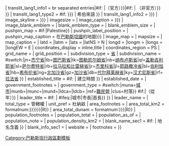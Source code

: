 <includeonly>{{Infobox settlement
| name                    = {{{name}}}
| type                    = 
| translit_lang1          = 其他
| translit_lang1_type     = 阿拉伯語
| translit_lang1_info     = {{{arname|}}}
| translit_lang1_type1    = {{{{{|safesubst:}}}#if: {{{altOffSp|}}}{{{altUnoSp|}}} | 其他拼法 }}
| translit_lang1_info1    = {{{{{|safesubst:}}}br separated entries|{{{{{|safesubst:}}}#if: {{{altOffSp|}}}|{{{altOffSp}}}（官方）}}|{{{{{|safesubst:}}}#if: {{{altUnoSp|}}} | {{{altUnoSp}}}（非官方）}} }}
| translit_lang1_type2    = {{{{{|safesubst:}}}#if: {{{hename|{{{hebname|}}}}}} | 希伯來語 }}
| translit_lang1_info2    = {{{hename|{{{hebname|}}}}}}
| image_skyline           = {{{image_skyline|{{{image|}}}}}}
| imagesize               = {{{image_size|}}}
| image_caption           = {{{image_caption|{{{caption|}}}}}}
| image_blank_emblem      = {{{emblem|}}}
| blank_emblem_type       = {{{emblem_type|}}}
| blank_emblem_size       = {{{emblem_size|}}}
| pushpin_map             = {{{{{|safesubst:}}}#if:{{{latd|<noinclude>x</noinclude>}}}{{{longd|}}}|Palestine}}
| pushpin_label_position  = {{{pushpin_label_position|}}} 
| pushpin_map_caption     = {{{pushpin_map_caption|{{{name}}}在[[巴勒斯坦國]]的地圖}}}
| image_map               = {{{image_map|}}}
| mapsize                 = {{{mapsize|}}}
| map_caption             = {{{map_caption|}}}
| latd  = {{{latd|}}} |latm  = {{{latm|}}} |lats  = {{{lats|}}} |latNS = N
| longd = {{{longd|}}} |longm = {{{longm|}}} |longs = {{{longs|}}} |longEW = E
| coordinates_display     = inline,title
| coordinates_region      = PS
| grid_name               = {{le|巴勒斯坦網格|Palestine grid}}
| grid_position           = {{{palgrid|}}}
| subdivision_type        = [[巴勒斯坦行政区划|省]]
| subdivision_name        = {{{{{|safesubst:}}}#switch:{{{governorate}}}|jn=[[杰宁省]]|tb=[[图巴斯省]]|tk=[[图勒凯尔姆省]]|nb=[[纳布卢斯省]]|ql=[[盖勒吉利耶省]]|sl=[[萨尔费特省]]|rb=[[拉马拉和比雷赫省]]|jr=[[杰里科省]]|jl=[[耶路撒冷省]]|bl=[[伯利恒省]]|hb=[[希布伦省]]|ng=[[北加沙省]]|gz=[[加沙省]]|db=[[代尔拜莱赫省]]|ky=[[汉尤尼斯省]]|rf=[[拉法省]]
}}
| established_title       = {{{{{|safesubst:}}}#if: {{{founded|}}} | 建立時間 }}
| established_date        = {{{founded|}}}
| government_footnotes    = <!-- for references: use <ref> tags -->
| government_type         = {{{{{|safesubst:}}}#switch:{{{type}}}|muna=[[约旦河西岸和加沙地带城市列表|城市]]|munb={{le|市 (巴勒斯坦)|Municipality (Palestinian Authority)|市}}|munc={{le|市 (巴勒斯坦)|Municipality (Palestinian Authority)|市}}|mund={{le|村委會 (巴勒斯坦)|Village council (Palestinian Authority)|村委會}}|ldca={{le|區域發展委員會 (巴勒斯坦)|Local Development Committee (Palestinian Authority)|地方發展委員會}}|ldcb={{le|區域發展委員會 (巴勒斯坦)|Local Development Committee (Palestinian Authority)|地方發展委員會}} |ref=[[巴勒斯坦難民營|難民營]] |clus=村落}} {{{{{|safesubst:}}}#if:{{{typefrom|}}}|（從{{{typefrom}}}年）}}
| leader_title            = {{{{{|safesubst:}}}#if:{{{mayor|}}} | {{{{{|safesubst:}}}#ifeq:{{{type}}}|城市|市長|首長}} }}
| leader_name             = {{{mayor|}}}
| total_type              = 管轄權
| unit_pref               = 杜納畝
| area_footnotes          = {{{area_footnotes|}}}
| area_total_km2          = {{{{{|safesubst:}}}formatnum:{{{areakm|{{{areakm2|{{{area_km2|}}}}}}}}}|R}}
| area_total_dunam        = {{{{{|safesubst:}}}formatnum:{{{area|{{{area_dunam|}}}}}}|R}}
| population_footnotes    = {{{population_footnotes|}}}
| population_total        = {{{population|}}}
| population_as_of        = {{{popyear|}}}
| population_note         = {{{population_note|}}}
| population_density_km2  = {{{density|}}}
| blank_name_sec1         = {{{{{|safesubst:}}}#if: {{{meaning|}}} | 地名含義 }}
| blank_info_sec1         = {{{meaning|}}}
| website                 = {{{website|}}}
| footnotes               = {{{footnotes|}}}
}}</includeonly><noinclude>
{{Documentation}}
[[Category:巴勒斯坦行政區劃模板]]
</noinclude>